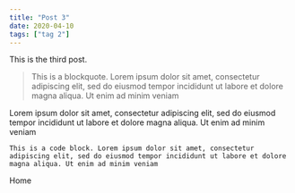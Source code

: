 ```yaml
---
title: "Post 3"
date: 2020-04-10
tags: ["tag 2"]
---
```



This is the third post.

> This is a blockquote. Lorem ipsum dolor sit amet, consectetur adipiscing elit, sed do eiusmod tempor incididunt ut labore et dolore magna aliqua. Ut enim ad minim veniam

Lorem ipsum dolor sit amet, consectetur adipiscing elit, sed do eiusmod tempor incididunt ut labore et dolore magna aliqua. Ut enim ad minim veniam

```
This is a code block. Lorem ipsum dolor sit amet, consectetur adipiscing elit, sed do eiusmod tempor incididunt ut labore et dolore magna aliqua. Ut enim ad minim veniam
```

<Link to="/">Home</Link>
